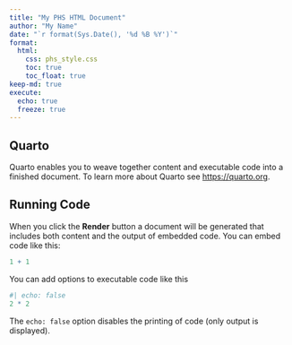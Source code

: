 ```yaml
---
title: "My PHS HTML Document"
author: "My Name"
date: "`r format(Sys.Date(), '%d %B %Y')`"
format: 
  html:
    css: phs_style.css
    toc: true
    toc_float: true
keep-md: true
execute: 
  echo: true
  freeze: true
---
```


## Quarto

Quarto enables you to weave together content and executable code into a finished document. To learn more about Quarto see <https://quarto.org>.

## Running Code

When you click the **Render** button a document will be generated that includes both content and the output of embedded code. You can embed code like this:

```r
1 + 1
```

You can add options to executable code like this

```r
#| echo: false
2 * 2
```

The `echo: false` option disables the printing of code (only output is displayed).
